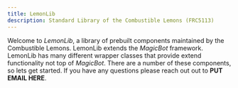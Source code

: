 ```yaml
---
title: LemonLib
description: Standard Library of the Combustible Lemons (FRC5113)
---
```

Welcome to _LemonLib_, a library of prebuilt components maintained by the Combustible Lemons. LemonLib extends the _MagicBot_ framework. LemonLib has many different wrapper classes that provide extend functionality not top of _MagicBot_. There are a number of these components, so lets get started. If you have any questions please reach out out to __PUT EMAIL HERE__.